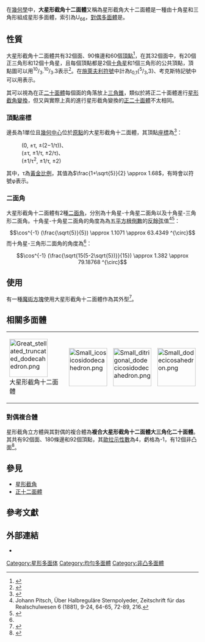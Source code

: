 {{Polyhedronbox
| name = 大星形截角十二面体
| polyhedron = 大星形截角十二面体
| imagename = Great stellated truncated dodecahedron.png
| rotating = Great stellated truncated dodecahedron.png
| rinfo = (點選檢視旋轉模型)
| Type = [[星形均勻多面體|星形均勻多面體]]
| Face = 32
| Edge = 90
| Vertice = 60
| Genu = 
| Face_type = 
| Vertice_type = <sup>10</sup>/<sub>3</sub>.<sup>10</sup>/<sub>3</sub>.3
| Vertice_configuration = 20{3}+12{<sup>10</sup>/<sub>3</sub>}
| Schläfli = 
| Wythoff = 2 3 | <sup>5</sup>/<sub>3</sub> 
| Symmetry_group = I<sub>h</sub>, [5,3], *532
| Index_references = [[均勻多面體|U]]<sub>66</sub>, [[哈羅德·斯科特·麥克唐納·考克斯特|C]]<sub>83</sub>, [[溫尼爾多面體模型列表|W]]<sub>104</sub>
| Rotation_group = 
| Dihedral_angle = 
| Properties = 
| 3d_image = 
| Bowers acronym = Quit Gissid
| vfigimage = Great stellated truncated dodecahedron vertfig.png
| dual_image = DU66_great_triakisicosahedron.png
| net_image = 
}}

在[[幾何學|幾何學]]中，'''大星形截角十二面體'''又稱為星形截角大十二面體是一種由十角星和三角形組成星形多面體，索引為U<sub>66</sub>，[[對偶多面體|對偶多面體]]是{{link-en|大三角化二十面體|Great_triakis_icosahedron}}。

== 性質 ==
大星形截角十二面體共有32個面、90條邊和60個[[頂點_(幾何)|頂點]]<ref>{{cite web | url = http://bulatov.org/polyhedra/uniform/u71.html | title = great stellated truncated dodecahedron | publisher = bulatov.org | archiveurl = https://web.archive.org/web/20160326072416/http://bulatov.org/polyhedra/uniform/u71.html | archivedate = 2016-03-26 | access-date = 2016-09-03 | dead-url = no }}</ref>，在其32個面中，有20個正三角形和12個十角星，且每個頂點都是2個[[十角星|十角星]]和1個三角形的公共頂點，頂點圖可以用<sup>10</sup>/<sub>3</sub>.<sup>10</sup>/<sub>3</sub>.3表示<ref>{{Cite web | url = https://www.mathconsult.ch/static/unipoly/66.html | title = Uniform Polyhedra 66: great stellated truncated dodecahedron | publisher = mathconsult | archiveurl = https://web.archive.org/web/20160327004949/http://www.mathconsult.ch/static/unipoly/66.html | archivedate = 2016-03-27 | access-date = 2016-09-03 | dead-url = no }}</ref>。在[[施萊夫利符號|施萊夫利符號]]中計為t<sub>0,1</sub>{<sup>5</sup>/<sub>3</sub>,3}、考克斯特記號中可以用{{CDD|node_1|5|rat|d3|node_1|3|node}}表示。

其可以視為在正[[二十面體|二十面體]]每個面的角落放上[[三角錐|三角錐]]，類似於將正二十面體進行[[截角_(幾何)|星形截角變換]]，但又與實際上真的進行星形截角變換的[[正二十面體|正二十面體]]不太相同。
=== 頂點座標 ===
邊長為1單位且[[幾何中心|幾何中心]]位於[[原點|原點]]的大星形截角十二面體，其頂點[[座標|座標]]為<ref name="dmccooeydata">{{Cite web | url = http://dmccooey.com/polyhedra/GreatStellatedTruncatedDodecahedron.txt | title = Data of Great Stellated Truncated Dodecahedron | publisher = dmccooey.com | archiveurl = https://web.archive.org/web/20160903160921/http://dmccooey.com/polyhedra/GreatStellatedTruncatedDodecahedron.txt | archivedate = 2016-09-03 | access-date = 2016-09-03 | dead-url = no }}</ref>：
: (0, ±τ, ±(2−1/τ))、
: (±τ, ±1/τ, ±2/τ)、
: (±1/τ<sup>2</sup>, ±1/τ, ±2)
其中，τ為[[黃金比例|黃金比例]]，其值為<math>\frac{1+\sqrt{5}}{2} \approx 1.68</math>，有時會以符號φ表示。

=== 二面角 ===
大星形截角十二面體有2種[[二面角|二面角]]，分別為十角星-十角星二面角以及十角星-三角形二面角。十角星-十角星二面角的角度為為[[5的算術平方根|五平方根]][[倒數|倒數]]的[[反餘弦|反餘弦]]值<ref>Johann Pitsch, Über Halbreguläre Sternpolyeder,
Zeitschrift für das Realschulwesen 6 (1881), 9-24, 64-65, 72-89, 216.</ref><ref name = "dmccooey GreatStellatedTruncatedDodecahedron">{{cite web | url=http://dmccooey.com/polyhedra/GreatStellatedTruncatedDodecahedron.html | title=Versi-Regular Polyhedra: Great Stellated Truncated Dodecahedron | publisher=dmccooey.com | archiveurl=https://web.archive.org/web/20160324082445/http://dmccooey.com/polyhedra/GreatStellatedTruncatedDodecahedron.html | archivedate=2016-03-24 | access-date=2016-09-03 | dead-url=no }}</ref>：
:<math>\cos^{-1} (\frac{\sqrt{5}}{5}) \approx 1.1071 \approx 63.4349 ^{\circ}</math>
而十角星-三角形二面角的角度為<ref name = "dmccooey GreatStellatedTruncatedDodecahedron"/>：
:<math>\cos^{-1} (\frac{\sqrt{15(5-2\sqrt{5})}}{15}) \approx 1.382 \approx 79.18768 ^{\circ}</math>

== 使用 ==
有一種[[魔術方塊|魔術方塊]]使用大星形截角十二面體作為其外型<ref>{{Cite web | url = http://www.twistypuzzles.com/cgi-bin/puzzle.cgi?pkey=3516 | title = Quasi Truncated Small Stellated Dodecahedron Rubik's Cube | publisher = twisty puzzles | archiveurl = https://web.archive.org/web/20150906234738/http://www.twistypuzzles.com/cgi-bin/puzzle.cgi?pkey=3516 | archivedate = 2015-09-06 | access-date = 2016-09-03 | dead-url = no }}</ref>。

== 相關多面體 ==
{| class="wikitable" width="400" style="vertical-align:top;text-align:center"
| [[Image:Great_stellated_truncated_dodecahedron.png|100px]]<br/>大星形截角十二面體
| [[Image:Small_icosicosidodecahedron.png|100px]]<br/>{{link-en|小二十合二十合十二面體|Small icosicosidodecahedron}}
| [[Image:Small_ditrigonal_dodecicosidodecahedron.png|100px]]<br/>{{link-en|小二重三角十二合二十合十二面體|Small ditrigonal dodecicosidodecahedron}}
| [[Image:Small_dodecicosahedron.png|100px]]<br/>{{link-en|小十二合二十面體|Small dodecicosahedron}}
|}

=== 對偶複合體 ===
星形截角立方體與其對偶的複合體為'''複合大星形截角十二面體大三角化二十面體'''。其共有92個面、180條邊和92個頂點，其[[歐拉示性數|歐拉示性數]]為4，虧格為-1，有12個非凸面<ref>{{Cite web|url=http://bulatov.org/polyhedra/uniform_compounds/uc71.html|title=compound of great stellated truncated dodecahedron and great triakisicosahedron|publisher=bulatov.org|archiveurl=https://web.archive.org/web/20150906135946/http://bulatov.org/polyhedra/uniform_compounds/uc71.html|archivedate=2015-09-06|access-date=2016-09-03|dead-url=no}}</ref>。

== 參見 ==
* [[截角_(幾何)#廣義截角|星形截角]]
* [[正十二面體|正十二面體]]

== 參考文獻 ==
{{refbegin|2}}
{{reflist}}
{{refend}}

== 外部連結 ==
* {{mathworld | urlname = GreatStellatedTruncatedDodecahedron| title = 大星形截角十二面体}}

[[Category:星形多面体|Category:星形多面体]]
[[Category:均勻多面體|Category:均勻多面體]]
[[Category:非凸多面體|Category:非凸多面體]]
